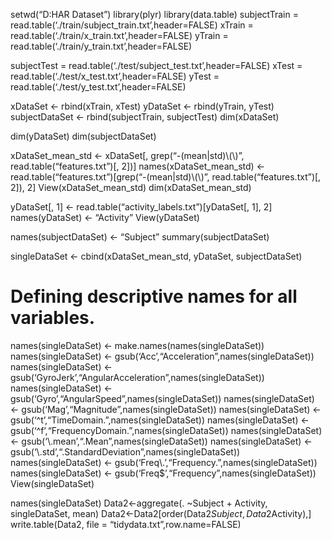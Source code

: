 setwd("D:\datasciencecoursera\UCI HAR Dataset")
library(plyr)
library(data.table)
subjectTrain = read.table('./train/subject_train.txt',header=FALSE)
xTrain = read.table('./train/x_train.txt',header=FALSE)
yTrain = read.table('./train/y_train.txt',header=FALSE)

subjectTest = read.table('./test/subject_test.txt',header=FALSE)
xTest = read.table('./test/x_test.txt',header=FALSE)
yTest = read.table('./test/y_test.txt',header=FALSE)

xDataSet <- rbind(xTrain, xTest)
yDataSet <- rbind(yTrain, yTest)
subjectDataSet <- rbind(subjectTrain, subjectTest)
dim(xDataSet)

dim(yDataSet)
dim(subjectDataSet)

xDataSet_mean_std <- xDataSet[, grep("-(mean|std)\\(\\)", read.table("features.txt")[, 2])]
names(xDataSet_mean_std) <- read.table("features.txt")[grep("-(mean|std)\\(\\)", read.table("features.txt")[, 2]), 2] 
View(xDataSet_mean_std)
dim(xDataSet_mean_std)

yDataSet[, 1] <- read.table("activity_labels.txt")[yDataSet[, 1], 2]
names(yDataSet) <- "Activity"
View(yDataSet)

names(subjectDataSet) <- "Subject"
summary(subjectDataSet)

singleDataSet <- cbind(xDataSet_mean_std, yDataSet, subjectDataSet)

# Defining descriptive names for all variables.

names(singleDataSet) <- make.names(names(singleDataSet))
names(singleDataSet) <- gsub('Acc',"Acceleration",names(singleDataSet))
names(singleDataSet) <- gsub('GyroJerk',"AngularAcceleration",names(singleDataSet))
names(singleDataSet) <- gsub('Gyro',"AngularSpeed",names(singleDataSet))
names(singleDataSet) <- gsub('Mag',"Magnitude",names(singleDataSet))
names(singleDataSet) <- gsub('^t',"TimeDomain.",names(singleDataSet))
names(singleDataSet) <- gsub('^f',"FrequencyDomain.",names(singleDataSet))
names(singleDataSet) <- gsub('\\.mean',".Mean",names(singleDataSet))
names(singleDataSet) <- gsub('\\.std',".StandardDeviation",names(singleDataSet))
names(singleDataSet) <- gsub('Freq\\.',"Frequency.",names(singleDataSet))
names(singleDataSet) <- gsub('Freq$',"Frequency",names(singleDataSet))
View(singleDataSet)

names(singleDataSet)
Data2<-aggregate(. ~Subject + Activity, singleDataSet, mean)
Data2<-Data2[order(Data2$Subject,Data2$Activity),]
write.table(Data2, file = "tidydata.txt",row.name=FALSE)